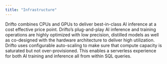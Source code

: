 ```yaml
---
title: "Infrastructure"
---
```


Drifto combines CPUs and GPUs to deliver best-in-class AI inference at a cost
effective price point. Drifto’s plug-and-play AI inference and training
operations are highly optimized with low precision, distilled models as well as
co-designed with the hardware architecture to deliver high utilization. Drifto
uses configurable auto-scaling to make sure that compute capacity is saturated
but not over-provisioned. This enables a serverless experience for both AI
training and inference all from within SQL queries.
